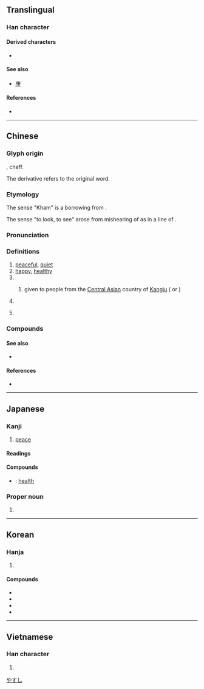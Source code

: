 {{also|隶}}
{{character info}}
==Translingual==

===Han character===
{{Han char|rn=53|rad=广|as=08|sn=11|four=00232|canj=ILE|ids=⿸广隶}}

====Derived characters====
* {{l|mul|[[𨝎]], [[𨻷]], [[㝩]], [[嫝]], [[嵻]], [[慷]], [[漮]], [[𠻞]], [[𡐓]], [[𡻚]], [[㱂]], [[槺]], [[䆲]], [[穅]], [[𤮊]], [[𥉽]], [[𥕎]], [[䗧]], [[糠]], [[躿]], [[𫂞]], [[𨄗]], [[𨎍]], [[鏮]], [[𩾌]], [[鱇]], [[𪏢]]}}

====See also====
* {{l|mul|隶}} [[庚]]

====References====
* {{Han ref|kx=0347.270|dkj=09376|dj=0658.030|hdz=20891.010|uh=5EB7|ud=24247|bh=B164|bd=45412}}

----

==Chinese==
{{zh-forms}}
{{zh-wp|zh|yue}}

===Glyph origin===
{{Han etym}}
{{Han compound|庚|米|t1=threshing tools|t2=rice|ls=ic}}, chaff.

The derivative {{zh-l|糠}} refers to the original word.

===Etymology===
The sense "Kham" is a borrowing from {{bor|zh|bo|ཁམས}}.

The sense "to look, to see" arose from mishearing of {{zh-l|好康|[[rich]]; [[lucky]]; [[fortunate]]}} as {{zh-l|好看|[[good-looking]]; [[worth]] [[see]]ing}} in a line of {{w2|zh|如果早知道男生也會被性侵|pref=《|suf=》}}.

===Pronunciation===
{{zh-pron
|m=kāng
|m-s=
|c=hong1
|c-t=
|g=
|h=gd=kong1
|j=
|mb=
|md=
|mn=khng/khong/qz,twv,xm,zz:khang
|mn_note=khng - vernacular; khong/khang - literary
|mn-t=kang1
|w=
|x=
|mc=y
|oc=y
|ma=|ma2=
|cat=a,pn
}}

===Definitions===
{{zh-hanzi}}

# [[peaceful]], [[quiet]]
# [[happy]], [[healthy]]
# {{surname|zh}}
## {{lb|zh|historical}} {{surname|zh|dot=}} given to people from the [[Central Asia]]n country of [[Kangju]] ({{zh-l|康居|tr=-}} or {{zh-l|康國|tr=-}})
# {{place|zh|historic region|ar/Tibet|t1=Kham}}
# {{lb|zh|Internet slang}} {{zh-alt-form|看|to [[look]]; to [[see]]}}

===Compounds===
{{zh-der|保康縣|健康|健康保險|健康教育|健康檢查|健康襪|健康醋|健康食品|周康王|團康|太康|太康體|好康|孫康映雪|安康|安康計畫|富強康樂|小康|小康社會|小康計畫|少康|嵇康|川端康成|平康|平康坊|平康巷|平康里|平直康莊|康乃馨|康健|康回|康定縣|康寧|康居|康年|康康舞|康強|康復|康復醫學|康德|康德主義|康德黎|康有為|康梁|康樂|康樂活動|康泰|康濟|康濟錄|康熙|康熙字典|康爵|康瓠|康白度|康莊|康莊大道|康衢|康阜|康青|康黴素|建康|德川家康|心理健康|成康之治|政躬康泰|杜康|民康物阜|永康|福壽康寧|西康省|速賜康|靖康|靖康之難|靖康要錄|韓康賣藥|保康|盛康|康定|酮康唑|康居園|康坪|康克爾|提康德羅加|海康}}

====See also====
* {{zh-l|安多}}

====References====
* {{thcwdq}}

----

==Japanese==

===Kanji===
{{ja-kanji|grade=4|rs=广08}}

# [[peace]]

====Readings====
{{ja-readings
|goon=こう
|kanon=こう
|kun=やす-い
|nanori=やす
}}

====Compounds====
* {{ja-r|健康|けんこう}}: [[health]]

===Proper noun===
{{ja-pos|proper|やすし}}

# {{given name|ja|male}}

[[Category:Japanese male given names|やすし]]

----

==Korean==

===Hanja===
{{ko-hanja|편안하다|편안할|강}}

# {{rfdef|ko|sort=广08}}

====Compounds====
* {{ko-l|건강|健康}}
* {{ko-l|건강보험|健康保險}}
* {{ko-l|강녕|康寧}}
* {{ko-l|강건|康健}}

----

==Vietnamese==

===Han character===
{{vi-hantu|[[khang]], [[khăng]], [[khương]]|rs=广08}}

# {{rfdef|vi|sort=广08}}